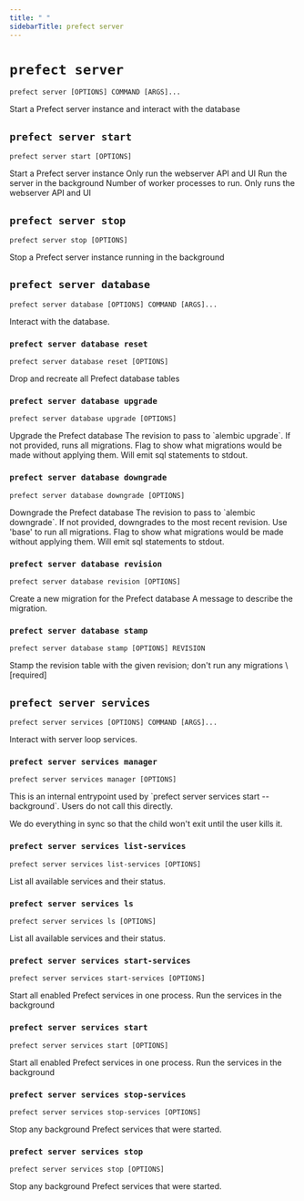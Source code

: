 ```yaml
---
title: " "
sidebarTitle: prefect server
---
```


# `prefect server`



```command
prefect server [OPTIONS] COMMAND [ARGS]...
```



<Info>
Start a Prefect server instance and interact with the database
</Info>








## `prefect server start`



```command
prefect server start [OPTIONS]
```



<Info>
Start a Prefect server instance
</Info>






<AccordionGroup>




<Accordion title="Options" defaultOpen>

<ResponseField name="--host">
    
</ResponseField>

<ResponseField name="--port">
    
</ResponseField>

<ResponseField name="--keep-alive-timeout">
    
</ResponseField>

<ResponseField name="--log-level">
    
</ResponseField>

<ResponseField name="--scheduler">
    
</ResponseField>

<ResponseField name="--analytics-on">
    
</ResponseField>

<ResponseField name="--late-runs">
    
</ResponseField>

<ResponseField name="--ui">
    
</ResponseField>

<ResponseField name="--no-services">
    Only run the webserver API and UI
</ResponseField>

<ResponseField name="--background">
    Run the server in the background
</ResponseField>

<ResponseField name="--workers">
    Number of worker processes to run. Only runs the webserver API and UI
</ResponseField>

</Accordion>

</AccordionGroup>



## `prefect server stop`



```command
prefect server stop [OPTIONS]
```



<Info>
Stop a Prefect server instance running in the background
</Info>








## `prefect server database`



```command
prefect server database [OPTIONS] COMMAND [ARGS]...
```



<Info>
Interact with the database.
</Info>








### `prefect server database reset`



```command
prefect server database reset [OPTIONS]
```



<Info>
Drop and recreate all Prefect database tables
</Info>






<AccordionGroup>




<Accordion title="Options" defaultOpen>

<ResponseField name="--yes">
    
</ResponseField>

</Accordion>

</AccordionGroup>



### `prefect server database upgrade`



```command
prefect server database upgrade [OPTIONS]
```



<Info>
Upgrade the Prefect database
</Info>






<AccordionGroup>




<Accordion title="Options" defaultOpen>

<ResponseField name="--yes">
    
</ResponseField>

<ResponseField name="-r">
    The revision to pass to `alembic upgrade`. If not provided, runs all migrations.
</ResponseField>

<ResponseField name="--dry-run">
    Flag to show what migrations would be made without applying them. Will emit sql statements to stdout.
</ResponseField>

</Accordion>

</AccordionGroup>



### `prefect server database downgrade`



```command
prefect server database downgrade [OPTIONS]
```



<Info>
Downgrade the Prefect database
</Info>






<AccordionGroup>




<Accordion title="Options" defaultOpen>

<ResponseField name="--yes">
    
</ResponseField>

<ResponseField name="-r">
    The revision to pass to `alembic downgrade`. If not provided, downgrades to the most recent revision. Use 'base' to run all migrations.
</ResponseField>

<ResponseField name="--dry-run">
    Flag to show what migrations would be made without applying them. Will emit sql statements to stdout.
</ResponseField>

</Accordion>

</AccordionGroup>



### `prefect server database revision`



```command
prefect server database revision [OPTIONS]
```



<Info>
Create a new migration for the Prefect database
</Info>






<AccordionGroup>




<Accordion title="Options" defaultOpen>

<ResponseField name="--message">
    A message to describe the migration.
</ResponseField>

<ResponseField name="--autogenerate">
    
</ResponseField>

</Accordion>

</AccordionGroup>



### `prefect server database stamp`



```command
prefect server database stamp [OPTIONS] REVISION
```



<Info>
Stamp the revision table with the given revision; don't run any migrations
</Info>






<AccordionGroup>


<Accordion title="Arguments" defaultOpen>
<ResponseField name="REVISION" type="string" required>
    \[required]
</ResponseField>
</Accordion>



</AccordionGroup>



## `prefect server services`



```command
prefect server services [OPTIONS] COMMAND [ARGS]...
```



<Info>
Interact with server loop services.
</Info>








### `prefect server services manager`



```command
prefect server services manager [OPTIONS]
```



<Info>
This is an internal entrypoint used by `prefect server services start --background`.
Users do not call this directly.

We do everything in sync so that the child won't exit until the user kills it.
</Info>








### `prefect server services list-services`



```command
prefect server services list-services [OPTIONS]
```



<Info>
List all available services and their status.
</Info>








### `prefect server services ls`



```command
prefect server services ls [OPTIONS]
```



<Info>
List all available services and their status.
</Info>








### `prefect server services start-services`



```command
prefect server services start-services [OPTIONS]
```



<Info>
Start all enabled Prefect services in one process.
</Info>






<AccordionGroup>




<Accordion title="Options" defaultOpen>

<ResponseField name="--background">
    Run the services in the background
</ResponseField>

</Accordion>

</AccordionGroup>



### `prefect server services start`



```command
prefect server services start [OPTIONS]
```



<Info>
Start all enabled Prefect services in one process.
</Info>






<AccordionGroup>




<Accordion title="Options" defaultOpen>

<ResponseField name="--background">
    Run the services in the background
</ResponseField>

</Accordion>

</AccordionGroup>



### `prefect server services stop-services`



```command
prefect server services stop-services [OPTIONS]
```



<Info>
Stop any background Prefect services that were started.
</Info>








### `prefect server services stop`



```command
prefect server services stop [OPTIONS]
```



<Info>
Stop any background Prefect services that were started.
</Info>





